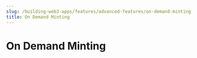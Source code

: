 ---
slug: /building-web3-apps/features/advanced-features/on-demand-minting
title: On Demand Minting
---

# On Demand Minting
